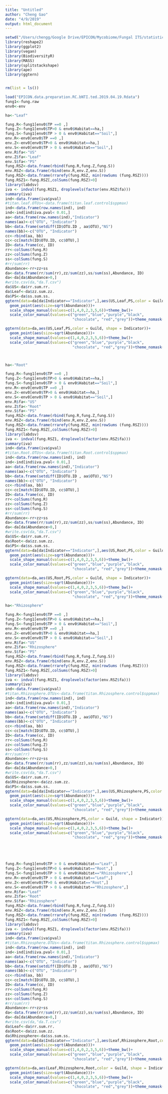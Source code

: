 ```yaml
---
title: "Untitled"
author: "Cheng Gao"
date: "4/9/2019"
output: html_document
---
```


```r


setwd("/Users/chengg/Google Drive/EPICON/Mycobiome/Fungal ITS/statistic/Total.fungi")
library(reshape2)
library(ggplot2)
library(vegan)
library(BiodiversityR)
library(MASS)
library(splitstackshape)
library(ape)
library(ggtern)


rm(list = ls())

load("EPICON.data.preparation.RC.bNTI.ted.2019.04.19.Rdata")
fung1<-fung.raw
env0<-env

ha<-"Leaf"

fung.R<-fung1[env0$TP ==0 ,]
fung.Z<-fung1[env0$TP>0 & env0$Habitat==ha,]
fung.S<-fung1[env0$TP > 0 & env0$Habitat=="Soil",]
env.R<-env0[env0$TP ==0 ,]
env.Z<-env0[env0$TP>0 & env0$Habitat==ha,]
env.S<-env0[env0$TP > 0 & env0$Habitat=="Soil",]
env.R$fa<-"US"
env.Z$fa<-"Leaf"
env.S$fa<-"PS"
fung.RSZ<-data.frame(rbind(fung.R,fung.Z,fung.S))
env.RSZ<-data.frame(rbind(env.R,env.Z,env.S))
fung.RSZ<-data.frame(rrarefy(fung.RSZ, min(rowSums (fung.RSZ)))) 
fung.RSZ1<-fung.RSZ[,colSums(fung.RSZ)>0]
library(labdsv) 
iva <- indval(fung.RSZ1, droplevels(factor(env.RSZ$fa)))
summary(iva)  
ind<-data.frame(iva$pval)
#titan.leaf.OTUs<-data.frame(titan.leaf.control$sppmax)
ind<-data.frame(row.names(ind), ind)
ind<-ind[ind$iva.pval< 0.01,]
aa<-data.frame(row.names(ind),"Indicator")
names(aa)<-c("OTU", "Indicator")
bb<-data.frame(setdiff(ID$OTU.ID , aa$OTU),"NS")
names(bb)<-c("OTU", "Indicator")
cc<-rbind(aa, bb)
cc<-cc[match(ID$OTU.ID, cc$OTU),]
ID<-data.frame(cc, ID)
rr<-colSums(fung.R)
zz<-colSums(fung.Z)
ss<-colSums(fung.S)
#rr/sum(rr)
Abundance<-rr+zz+ss
da<-data.frame(rr/sum(rr),zz/sum(zz),ss/sum(ss),Abundance, ID)
da<-da[da$Abundance>0,]
#write.csv(da,"da.T.csv")
da$US<-da$rr.sum.rr.
da$Leaf<-da$zz.sum.zz.
da$PS<-da$ss.sum.ss.
ggtern(data=da[da$Indicator=="Indicator",],aes(US,Leaf,PS,color = Guild, shape = Indicator))+
  geom_point(aes(size=sqrt(Abundance)))+
  scale_shape_manual(values=c(1,4,0,2,3,5,6))+theme_bw()+
  scale_color_manual(values=c("green","blue","purple","black",
                              "chocolate", "red","grey"))+theme_nomask()

ggtern(data=da,aes(US,Leaf,PS,color = Guild, shape = Indicator))+
  geom_point(aes(size=sqrt(Abundance)))+
  scale_shape_manual(values=c(1,4,0,2,3,5,6))+theme_bw()+
  scale_color_manual(values=c("green","blue","purple","black",
                              "chocolate", "red","grey"))+theme_nomask()



ha<-"Root"

fung.R<-fung1[env0$TP ==0 ,]
fung.Z<-fung1[env0$TP>0 & env0$Habitat==ha,]
fung.S<-fung1[env0$TP > 0 & env0$Habitat=="Soil",]
env.R<-env0[env0$TP ==0 ,]
env.Z<-env0[env0$TP>0 & env0$Habitat==ha,]
env.S<-env0[env0$TP > 0 & env0$Habitat=="Soil",]
env.R$fa<-"US"
env.Z$fa<-"Root"
env.S$fa<-"PS"
fung.RSZ<-data.frame(rbind(fung.R,fung.Z,fung.S))
env.RSZ<-data.frame(rbind(env.R,env.Z,env.S))
fung.RSZ<-data.frame(rrarefy(fung.RSZ, min(rowSums (fung.RSZ)))) 
fung.RSZ1<-fung.RSZ[,colSums(fung.RSZ)>0]
library(labdsv) 
iva <- indval(fung.RSZ1, droplevels(factor(env.RSZ$fa)))
summary(iva)  
ind<-data.frame(iva$pval)
#titan.Root.OTUs<-data.frame(titan.Root.control$sppmax)
ind<-data.frame(row.names(ind), ind)
ind<-ind[ind$iva.pval< 0.01,]
aa<-data.frame(row.names(ind),"Indicator")
names(aa)<-c("OTU", "Indicator")
bb<-data.frame(setdiff(ID$OTU.ID , aa$OTU),"NS")
names(bb)<-c("OTU", "Indicator")
cc<-rbind(aa, bb)
cc<-cc[match(ID$OTU.ID, cc$OTU),]
ID<-data.frame(cc, ID)
rr<-colSums(fung.R)
zz<-colSums(fung.Z)
ss<-colSums(fung.S)
#rr/sum(rr)
Abundance<-rr+zz+ss
da<-data.frame(rr/sum(rr),zz/sum(zz),ss/sum(ss),Abundance, ID)
da<-da[da$Abundance>0,]
#write.csv(da,"da.T.csv")
da$US<-da$rr.sum.rr.
da$Root<-da$zz.sum.zz.
da$PS<-da$ss.sum.ss.
ggtern(data=da[da$Indicator=="Indicator",],aes(US,Root,PS,color = Guild, shape = Indicator))+
  geom_point(aes(size=sqrt(Abundance)))+
  scale_shape_manual(values=c(1,4,0,2,3,5,6))+theme_bw()+
  scale_color_manual(values=c("green","blue","purple","black",
                              "chocolate", "red","grey"))+theme_nomask()

ggtern(data=da,aes(US,Root,PS,color = Guild, shape = Indicator))+
  geom_point(aes(size=sqrt(Abundance)))+
  scale_shape_manual(values=c(1,4,0,2,3,5,6))+theme_bw()+
  scale_color_manual(values=c("green","blue","purple","black",
                              "chocolate", "red","grey"))+theme_nomask()

ha<-"Rhizosphere"

fung.R<-fung1[env0$TP ==0 ,]
fung.Z<-fung1[env0$TP>0 & env0$Habitat==ha,]
fung.S<-fung1[env0$TP > 0 & env0$Habitat=="Soil",]
env.R<-env0[env0$TP ==0 ,]
env.Z<-env0[env0$TP>0 & env0$Habitat==ha,]
env.S<-env0[env0$TP > 0 & env0$Habitat=="Soil",]
env.R$fa<-"US"
env.Z$fa<-"Rhizosphere"
env.S$fa<-"PS"
fung.RSZ<-data.frame(rbind(fung.R,fung.Z,fung.S))
env.RSZ<-data.frame(rbind(env.R,env.Z,env.S))
fung.RSZ<-data.frame(rrarefy(fung.RSZ, min(rowSums (fung.RSZ)))) 
fung.RSZ1<-fung.RSZ[,colSums(fung.RSZ)>0]
library(labdsv) 
iva <- indval(fung.RSZ1, droplevels(factor(env.RSZ$fa)))
summary(iva)  
ind<-data.frame(iva$pval)
#titan.Rhizosphere.OTUs<-data.frame(titan.Rhizosphere.control$sppmax)
ind<-data.frame(row.names(ind), ind)
ind<-ind[ind$iva.pval< 0.01,]
aa<-data.frame(row.names(ind),"Indicator")
names(aa)<-c("OTU", "Indicator")
bb<-data.frame(setdiff(ID$OTU.ID , aa$OTU),"NS")
names(bb)<-c("OTU", "Indicator")
cc<-rbind(aa, bb)
cc<-cc[match(ID$OTU.ID, cc$OTU),]
ID<-data.frame(cc, ID)
rr<-colSums(fung.R)
zz<-colSums(fung.Z)
ss<-colSums(fung.S)
#rr/sum(rr)
Abundance<-rr+zz+ss
da<-data.frame(rr/sum(rr),zz/sum(zz),ss/sum(ss),Abundance, ID)
da<-da[da$Abundance>0,]
#write.csv(da,"da.T.csv")
da$US<-da$rr.sum.rr.
da$Rhizosphere<-da$zz.sum.zz.
da$PS<-da$ss.sum.ss.
ggtern(data=da[da$Indicator=="Indicator",],aes(US,Rhizosphere,PS,color = Guild, shape = Indicator))+
  geom_point(aes(size=sqrt(Abundance)))+
  scale_shape_manual(values=c(1,4,0,2,3,5,6))+theme_bw()+
  scale_color_manual(values=c("green","blue","purple","black",
                              "chocolate", "red","grey"))+theme_nomask()

ggtern(data=da,aes(US,Rhizosphere,PS,color = Guild, shape = Indicator))+
  geom_point(aes(size=sqrt(Abundance)))+
  scale_shape_manual(values=c(1,4,0,2,3,5,6))+theme_bw()+
  scale_color_manual(values=c("green","blue","purple","black",
                              "chocolate", "red","grey"))+theme_nomask()





fung.R<-fung1[env0$TP > 0 & env0$Habitat=="Leaf",]
fung.Z<-fung1[env0$TP>0 & env0$Habitat=="Root",]
fung.S<-fung1[env0$TP > 0 & env0$Habitat=="Rhizosphere",]
env.R<-env0[env0$TP > 0 & env0$Habitat=="Leaf",]
env.Z<-env0[env0$TP>0 & env0$Habitat=="Root",]
env.S<-env0[env0$TP > 0 & env0$Habitat=="Rhizosphere",]
env.R$fa<-"Leaf"
env.Z$fa<-"Root"
env.S$fa<-"Rhizosphere"
fung.RSZ<-data.frame(rbind(fung.R,fung.Z,fung.S))
env.RSZ<-data.frame(rbind(env.R,env.Z,env.S))
fung.RSZ<-data.frame(rrarefy(fung.RSZ, min(rowSums (fung.RSZ)))) 
fung.RSZ1<-fung.RSZ[,colSums(fung.RSZ)>0]
library(labdsv) 
iva <- indval(fung.RSZ1, droplevels(factor(env.RSZ$fa)))
summary(iva)  
ind<-data.frame(iva$pval)
#titan.Rhizosphere.OTUs<-data.frame(titan.Rhizosphere.control$sppmax)
ind<-data.frame(row.names(ind), ind)
ind<-ind[ind$iva.pval< 0.01,]
aa<-data.frame(row.names(ind),"Indicator")
names(aa)<-c("OTU", "Indicator")
bb<-data.frame(setdiff(ID$OTU.ID , aa$OTU),"NS")
names(bb)<-c("OTU", "Indicator")
cc<-rbind(aa, bb)
cc<-cc[match(ID$OTU.ID, cc$OTU),]
ID<-data.frame(cc, ID)
rr<-colSums(fung.R)
zz<-colSums(fung.Z)
ss<-colSums(fung.S)
#rr/sum(rr)
Abundance<-rr+zz+ss
da<-data.frame(rr/sum(rr),zz/sum(zz),ss/sum(ss),Abundance, ID)
da<-da[da$Abundance>0,]
#write.csv(da,"da.T.csv")
da$Leaf<-da$rr.sum.rr.
da$Root<-da$zz.sum.zz.
da$Rhizosphere<-da$ss.sum.ss.
ggtern(data=da[da$Indicator=="Indicator",],aes(Leaf,Rhizosphere,Root,color = Guild, shape = Indicator))+
  geom_point(aes(size=sqrt(Abundance)))+
  scale_shape_manual(values=c(1,4,0,2,3,5,6))+theme_bw()+
  scale_color_manual(values=c("green","blue","purple","black",
                              "chocolate", "red","grey"))+theme_nomask()

ggtern(data=da,aes(Leaf,Rhizosphere,Root,color = Guild, shape = Indicator))+
  geom_point(aes(size=sqrt(Abundance)))+
  scale_shape_manual(values=c(1,4,0,2,3,5,6))+theme_bw()+
  scale_color_manual(values=c("green","blue","purple","black",
                              "chocolate", "red","grey"))+theme_nomask()





```

